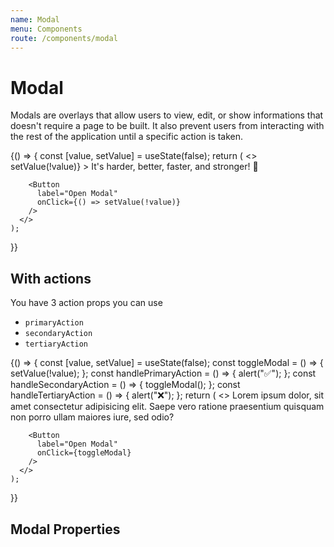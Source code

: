```yaml
---
name: Modal
menu: Components
route: /components/modal
---
```



# Modal

<ComponentStatus stage="ready" responsive="no" accessible="yes" />

Modals are overlays that allow users to view, edit, or show informations that
doesn't require a page to be built. It also prevent users from interacting with
the rest of the application until a specific action is taken.

<Playground>
  {() => {
    const [value, setValue] = useState(false);
    return (
      <>
        <Modal
          title="We've updated Jobber"
          open={value}
          onRequestClose={() => setValue(!value)}
        >
          <Text>
            It's harder, better, faster, and stronger! 🤖
          </Text>
        </Modal>

        <Button
          label="Open Modal"
          onClick={() => setValue(!value)}
        />
      </>
    );

}}

</Playground>

## With actions

You have 3 action props you can use

- `primaryAction`
- `secondaryAction`
- `tertiaryAction`

<Playground>
  {() => {
    const [value, setValue] = useState(false);
    const toggleModal = () => { setValue(!value);
    };
    const handlePrimaryAction = () => {
      alert("✅");
    };
    const handleSecondaryAction = () => {
      toggleModal();
    };
    const handleTertiaryAction = () => {
      alert("❌");
    };
    return (
      <>
        <Modal
          title="Hold the phone!"
          open={value}
          primaryAction={{ label: "Submit", onClick: handlePrimaryAction }}
          secondaryAction={{ label: "Cancel", onClick: handleSecondaryAction }}
          tertiaryAction={{ label: "Delete", onClick: handleTertiaryAction }}
          onRequestClose={toggleModal}
        >
          <Text>
            Lorem ipsum dolor, sit amet consectetur adipisicing elit. Saepe vero ratione praesentium quisquam non porro ullam maiores iure, sed odio?
          </Text>
        </Modal>

        <Button
          label="Open Modal"
          onClick={toggleModal}
        />
      </>
    );

}}

</Playground>

## Modal Properties

<Props of={Modal} />
